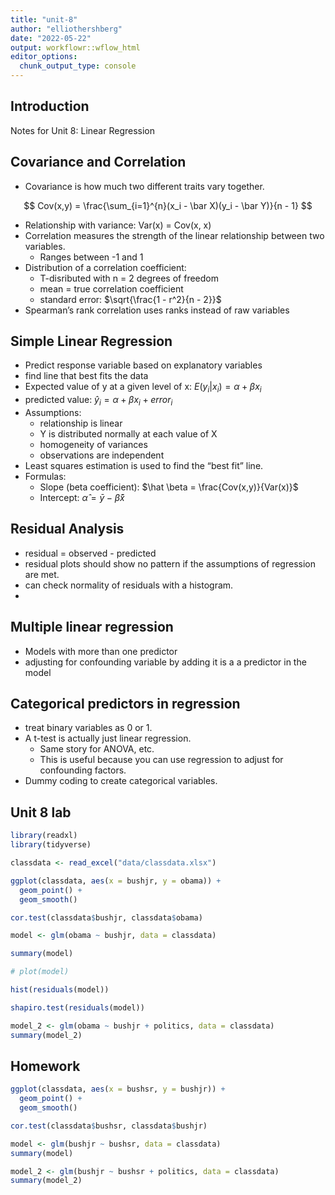 ```yaml
---
title: "unit-8"
author: "elliothershberg"
date: "2022-05-22"
output: workflowr::wflow_html
editor_options:
  chunk_output_type: console
---
```


## Introduction

Notes for Unit 8: Linear Regression

## Covariance and Correlation

- Covariance is how much two different traits vary together.

$$
Cov(x,y) = \frac{\sum_{i=1}^{n}(x_i - \bar X)(y_i - \bar Y)}{n - 1}
$$

- Relationship with variance: Var(x) = Cov(x, x)
- Correlation measures the strength of the linear relationship between two variables.
  - Ranges between -1 and 1
- Distribution of a correlation coefficient:
  - T-disributed with n = 2 degrees of freedom
  - mean = true correlation coefficient
  - standard error: $\sqrt{\frac{1 - r^2}{n - 2}}$
- Spearman's rank correlation uses ranks instead of raw variables

## Simple Linear Regression

- Predict response variable based on explanatory variables
- find line that best fits the data
- Expected value of y at a given level of x: $E(y_i | x_i) = \alpha + \beta x_i$
- predicted value: $\hat y_i = \alpha + \beta x_i + error_i$
- Assumptions:
  - relationship is linear
  - Y is distributed normally at each value of X
  - homogeneity of variances
  - observations are independent
- Least squares estimation is used to find the "best fit" line.
- Formulas:
  - Slope (beta coefficient): $\hat \beta = \frac{Cov(x,y)}{Var(x)}$
  - Intercept: $\hat \alpha = \bar y - \hat \beta \bar x$

## Residual Analysis

- residual = observed - predicted
- residual plots should show no pattern if the assumptions of regression are met.
- can check normality of residuals with a histogram.
- 
  
## Multiple linear regression

- Models with more than one predictor
- adjusting for confounding variable by adding it is a a predictor in the model

## Categorical predictors in regression

- treat binary variables as 0 or 1.
- A t-test is actually just linear regression.
  - Same story for ANOVA, etc.
  - This is useful because you can use regression to adjust for confounding factors.
- Dummy coding to create categorical variables.

## Unit 8 lab

```r
library(readxl)
library(tidyverse)

classdata <- read_excel("data/classdata.xlsx")

ggplot(classdata, aes(x = bushjr, y = obama)) +
  geom_point() +
  geom_smooth()

cor.test(classdata$bushjr, classdata$obama)

model <- glm(obama ~ bushjr, data = classdata)

summary(model)

# plot(model)

hist(residuals(model))

shapiro.test(residuals(model))

model_2 <- glm(obama ~ bushjr + politics, data = classdata)
summary(model_2)
```

## Homework

```r
ggplot(classdata, aes(x = bushsr, y = bushjr)) +
  geom_point() +
  geom_smooth()

cor.test(classdata$bushsr, classdata$bushjr)

model <- glm(bushjr ~ bushsr, data = classdata)
summary(model)

model_2 <- glm(bushjr ~ bushsr + politics, data = classdata)
summary(model_2)
```




